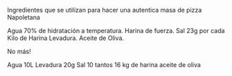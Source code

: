 Ingredientes que se utilizan para hacer una autentica masa de pizza Napoletana

Agua 70% de hidratación a temperatura. 
Harina de fuerza.
Sal 23g por cada Kilo de Harina
Levadura.
Aceite de Oliva.

No más!


Agua 10L
Levadura 20g
Sal 10 tantos
16 kg de harina
aceite de oliva
